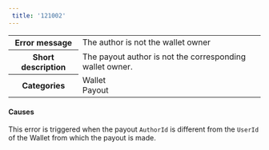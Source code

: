```yaml
---  
 title: '121002'  
---  
```

  
<table>
    <tbody>
        <tr>
            <th><strong>Error message</strong></th>
            <td>The author is not the wallet owner</td>
        </tr>
        <tr>
            <th><strong>Short description</strong></th>
            <td>The payout author is not the corresponding wallet owner.</td>
        </tr>
        <tr>
            <th><strong>Categories</strong></th>
            <td>  
<div class="label">Wallet</div>  
<div class="label">Payout</div>
</td>
        </tr>
    </tbody>
</table>  

#### Causes  

This error is triggered when the payout `AuthorId` is different from the `UserId` of the Wallet from which the payout is made.